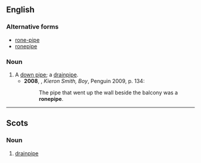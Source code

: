 ==English==
===Alternative forms===
*[[rone-pipe]]
*[[ronepipe]]

===Noun===
{{en-noun|head=[[rone]] [[pipe]]}}

# A [[down pipe]]; a [[drainpipe]].
#*'''2008''', {{w|James Kelman}}, ''Kieron Smith, Boy'', Penguin 2009, p. 134:
#*:The pipe that went up the wall beside the balcony was a '''ronepipe'''.

----

==Scots==

===Noun===
{{sco-noun}}

# [[drainpipe]]